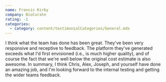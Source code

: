 ```yaml
---
name: Francis Kirby
company: BioCurate
rating: -1
categories:
  - category: content/testimonialCategories/General.mdx
---
```


I think what the team has done has been great. They've been very responsive and receptive to feedback. The platform they've generated exceeds what I'd first envisioned (i.e., is much higher quality), and of course the fact that we're well below the original cost estimate is also awesome.
In summary, I think Chris, Alex, Joseph, and yourself have done an amazing job, and I'm looking forward to the internal testing and getting the wider teams feedback.
